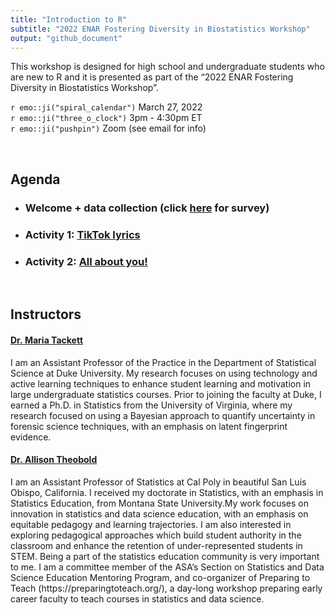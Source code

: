 ```yaml
---
title: "Introduction to R"
subtitle: "2022 ENAR Fostering Diversity in Biostatistics Workshop"
output: "github_document"
---
```


This workshop is designed for high school and undergraduate students who are new to R and it is presented as part of the "2022 ENAR Fostering Diversity in Biostatistics Workshop".

`r emo::ji("spiral_calendar")` March 27, 2022  
`r emo::ji("three_o_clock")` 3pm - 4:30pm ET  
`r emo::ji("pushpin")` Zoom (see email for info)  

<br>

## Agenda

- ### Welcome + data collection (click [here](https://forms.gle/tJHjPdDM5EusB3Fm6) for survey)
- ### Activity 1: [TikTok lyrics](https://minecr.shinyapps.io/tiktok_lyrics/)
- ### Activity 2: [All about you!](https://minecr.shinyapps.io/all_about_you/)

<br>

## Instructors

#### [Dr. Maria Tackett](https://www.mariatackett.net/)

I am an Assistant Professor of the Practice in the Department of Statistical Science at Duke University. My research focuses on using technology and active learning techniques to enhance student learning and motivation in large undergraduate statistics courses. Prior to joining the faculty at Duke, I earned a Ph.D. in Statistics from the University of Virginia, where my research focused on using a Bayesian approach to quantify uncertainty in forensic science techniques, with an emphasis on latent fingerprint evidence.

#### [Dr. Allison Theobold](https://statistics.calpoly.edu/allison-theobold)

I am an Assistant Professor of Statistics at Cal Poly in beautiful San Luis
Obispo, California. I received my doctorate in Statistics, with an emphasis
in Statistics Education, from Montana State University.My work focuses on
innovation in statistics and data science education, with an emphasis on
equitable pedagogy and learning trajectories. I am also interested in
exploring pedagogical approaches which build student authority in the
classroom and enhance the retention of under-represented students in STEM.
Being a part of the statistics education community is very important to me. 
I am a committee member of the ASA’s Section on Statistics and Data Science
Education Mentoring Program, and co-organizer of Preparing to Teach
(https://preparingtoteach.org/), a day-long workshop preparing early career
faculty to teach courses in statistics and data science. 



